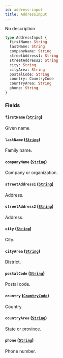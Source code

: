 ```yaml
---
id: address-input
title: AddressInput
---
```


No description

```graphql
type AddressInput {
  firstName: String
  lastName: String
  companyName: String
  streetAddress1: String
  streetAddress2: String
  city: String
  cityArea: String
  postalCode: String
  country: CountryCode
  countryArea: String
  phone: String
}
```

### Fields

#### `firstName` ([`String`](/developer/api-reference/scalars/string))

Given name.

#### `lastName` ([`String`](/developer/api-reference/scalars/string))

Family name.

#### `companyName` ([`String`](/developer/api-reference/scalars/string))

Company or organization.

#### `streetAddress1` ([`String`](/developer/api-reference/scalars/string))

Address.

#### `streetAddress2` ([`String`](/developer/api-reference/scalars/string))

Address.

#### `city` ([`String`](/developer/api-reference/scalars/string))

City.

#### `cityArea` ([`String`](/developer/api-reference/scalars/string))

District.

#### `postalCode` ([`String`](/developer/api-reference/scalars/string))

Postal code.

#### `country` ([`CountryCode`](/developer/api-reference/enums/country-code))

Country.

#### `countryArea` ([`String`](/developer/api-reference/scalars/string))

State or province.

#### `phone` ([`String`](/developer/api-reference/scalars/string))

Phone number.
